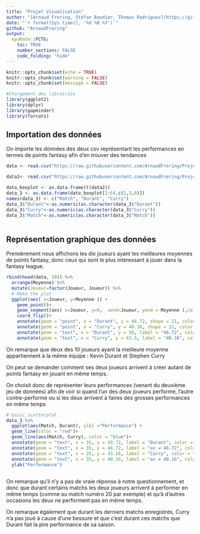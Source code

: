 ```yaml
---
title: "Projet Visualisation"
author: "[Arnaud Frering, Stéfan Baudier, Thomas Rodriguez](https://github.com/ArnaudFrering)"
date: "`r format(Sys.time(), '%d %B %Y')`"
github: "ArnaudFrering"
output:
  epuRate::PCTG:
    toc: TRUE
    number_sections: FALSE
    code_folding: "hide"
---
```


```r
knitr::opts_chunk$set(echo = TRUE)
knitr::opts_chunk$set(warning = FALSE)
knitr::opts_chunk$set(message = FALSE)
```

```r
#Chargement des librairies
library(ggplot2) 
library(dplyr)
library(gapminder) 
library(forcats)
```

## Importation des données 


On importe les données des deux csv représentant les performances en termes de points fantasy afin d'en trouver des tendances

```r
data <- read.csv("https://raw.githubusercontent.com/ArnaudFrering/Projet_Visualisation/master/Tableau_Points_Fantasy.csv", header = TRUE, sep = ";")

data2<- read.csv("https://raw.githubusercontent.com/ArnaudFrering/Projet_Visualisation/master/Donnees_boxplot.csv", header = FALSE, sep = ";")

data_boxplot <- as.data.frame(t(data2))
data_3 <- as.data.frame(data_boxplot[2:64,c(1,3,8)])
names(data_3) <- c("Match", "Durant", "Curry")
data_3$"Durant"<-as.numeric(as.character(data_3$"Durant"))
data_3$"Curry"<-as.numeric(as.character(data_3$"Curry"))
data_3$"Match"<-as.numeric(as.character(data_3$"Match"))
  
```



## Représentation graphique des données

Premièrement nous affichons les dix joueurs ayant les meilleures moyennes de points fantasy, donc ceux qui sont le plus intéressant à jouer dans la fantasy league.

```r
rbind(head(data, 10)) %>%
  arrange(Moyenne) %>%
  mutate(Joueur=factor(Joueur, Joueur)) %>%
  # Make the plot
  ggplot(aes( x=Joueur, y=Moyenne )) +
    geom_point()+
    geom_segment(aes( x=Joueur, y=0,  xend=Joueur, yend = Moyenne ),color = "black")+
    coord_flip()+
    annotate(geom = "point", x = "Durant", y = 46.72, shape = 21, color = "blue", size = 5, fill = "yellow")+
    annotate(geom = "point", x = "Curry", y = 40.16, shape = 21, color = "blue", size = 5, fill = "yellow")+
    annotate(geom = "text", x = "Durant", y = 50, label = "46.72", color = "blue") +
    annotate(geom = "text", x = "Curry", y = 43.5, label = "40.16", color = "blue") 
```

On remarque que deux des 10 joueurs ayant la meilleure moyenne appartiennent à la même équipe : Kevin Durant et Stephen Curry

On peut se demander comment ses deux joueurs arrivent à créer autant de points fantasy en jouant en même temps.

On choisit donc de représenter leurs performances (venant du deuxième jeu de données) afin de voir si quand l'un des deux joueurs performe, l'autre contre-performe ou si les deux arrivent à faires des grosses performances en même temps


```r
# basic scatterplot
data_3 %>%
  ggplot(aes(Match, Durant), ylbl ="Performance") +
  geom_line(color = "red")+
  geom_line(aes(Match, Curry), color = "blue")+
  annotate(geom = "text", x = 35, y = 49.72, label = "Durant", color = "red")+
  annotate(geom = "text", x = 35, y = 46.72, label = "av = 46.72", color = "red")+
  annotate(geom = "text", x = 35, y = 43.16, label = "Curry", color = "blue")+
  annotate(geom = "text", x = 35, y = 40.16, label = "av = 40.16", color = "blue")+
  ylab("Performance")
  
```

On remarque qu'il n'y a pas de vraie réponse à notre questionnement, et donc que durant certains matchs les deux joueurs arrivent à performer en même temps (comme au match numéro 20 par exemple) et qu'à d'autres occasions les deux ne performent pas en même temps. 

On remarque également que durant les derniers matchs enregistrés, Curry n'a pas joué à cause d'une bessure et que c'est durant ces matchs que Durant fait la pire performance de sa saison.